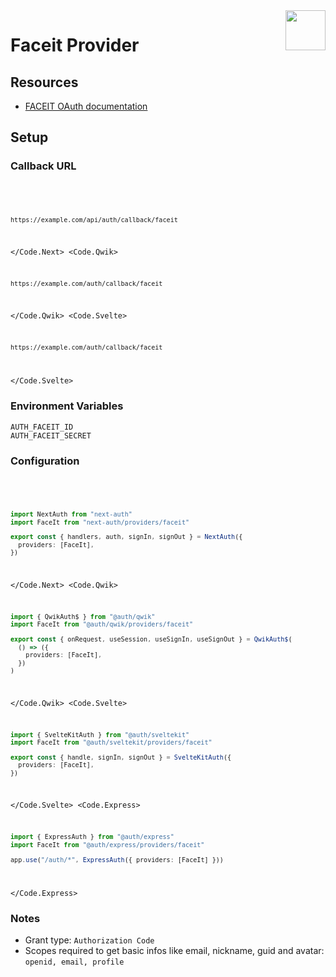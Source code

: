 
<img align="right" src="/img/providers/faceit.svg" height="64" width="64" />

# Faceit Provider

## Resources

- [FACEIT OAuth documentation](https://cdn.faceit.com/third_party/docs/FACEIT_Connect_3.0.pdf)

## Setup

### Callback URL

<Code>
  <Code.Next>

```bash
https://example.com/api/auth/callback/faceit
```

  </Code.Next>
  <Code.Qwik>

```bash
https://example.com/auth/callback/faceit
```

  </Code.Qwik>
  <Code.Svelte>

```bash
https://example.com/auth/callback/faceit
```

  </Code.Svelte>
</Code>

### Environment Variables

```
AUTH_FACEIT_ID
AUTH_FACEIT_SECRET
```

### Configuration

<Code>
  <Code.Next>

```ts filename="/auth.ts"
import NextAuth from "next-auth"
import FaceIt from "next-auth/providers/faceit"

export const { handlers, auth, signIn, signOut } = NextAuth({
  providers: [FaceIt],
})
```

  </Code.Next>
  <Code.Qwik>
  
```ts filename="/src/routes/plugin@auth.ts"
import { QwikAuth$ } from "@auth/qwik"
import FaceIt from "@auth/qwik/providers/faceit"

export const { onRequest, useSession, useSignIn, useSignOut } = QwikAuth$(
  () => ({
    providers: [FaceIt],
  })
)
```

  </Code.Qwik>
  <Code.Svelte>

```ts filename="/src/auth.ts"
import { SvelteKitAuth } from "@auth/sveltekit"
import FaceIt from "@auth/sveltekit/providers/faceit"

export const { handle, signIn, signOut } = SvelteKitAuth({
  providers: [FaceIt],
})
```

  </Code.Svelte>
  <Code.Express>

```ts filename="/src/app.ts"
import { ExpressAuth } from "@auth/express"
import FaceIt from "@auth/express/providers/faceit"

app.use("/auth/*", ExpressAuth({ providers: [FaceIt] }))
```

  </Code.Express>
</Code>

### Notes

- Grant type: `Authorization Code`
- Scopes required to get basic infos like email, nickname, guid and avatar: `openid, email, profile`
